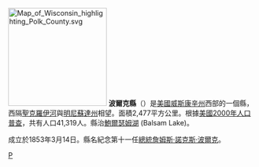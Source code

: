 {{noteTA
|T=zh-hans:波尔克县 (威斯康星州);zh-hk:波爾克縣 (威斯康辛州);zh-tw:波爾克郡 (威斯康辛州);
|1=zh-hans:县;zh-hk:縣;zh-tw:郡;
}}

{{Otheruses|波爾克縣|subject=美國威斯康辛州的一個縣|other=同名的縣}}
[[File:Map_of_Wisconsin_highlighting_Polk_County.svg|200px]]
'''波爾克縣'''（{{lang-en|Polk County}}）是[[美國|美國]][[威斯康辛州|威斯康辛州]]西部的一個縣，西隔[[聖克羅伊河|聖克羅伊河]]與[[明尼蘇達州|明尼蘇達州]]相望。面積2,477平方公里。根據[[美國2000年人口普查|美國2000年人口普查]]，共有人口41,319人。縣治[[鮑爾瑟姆湖村_(威斯康辛州)|鮑爾瑟姆湖]] (Balsam Lake)。

成立於1853年3月14日。縣名紀念第十一任[[美國總統|總統]][[詹姆斯·諾克斯·波爾克|詹姆斯·諾克斯·波爾克]]。
{{Wisconsin-stub}}

[[Category:威斯康辛州行政区划|P]]